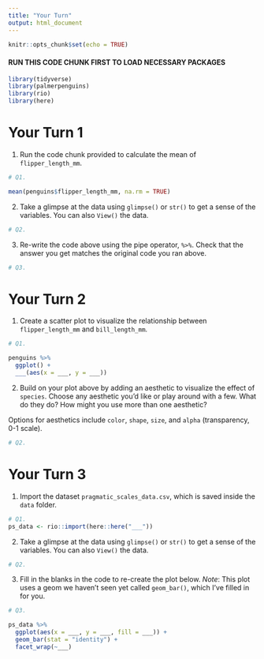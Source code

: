 ```yaml
---
title: "Your Turn"
output: html_document
---
```


```r
knitr::opts_chunk$set(echo = TRUE)
```


#### RUN THIS CODE CHUNK FIRST TO LOAD NECESSARY PACKAGES ####

```r
library(tidyverse)
library(palmerpenguins)
library(rio)
library(here)
```


# Your Turn 1 

1. Run the code chunk provided to calculate the mean of `flipper_length_mm`.

```r
# Q1. 

mean(penguins$flipper_length_mm, na.rm = TRUE)
```

2. Take a glimpse at the data using `glimpse()` or `str()` to get a sense of the variables. You can also `View()` the data. 

```r
# Q2. 

```


3. Re-write the code above using the pipe operator, `%>%`. Check that the answer you get matches the original code you ran above. 

```r
# Q3.

```



# Your Turn 2

1. Create a scatter plot to visualize the relationship between `flipper_length_mm` and `bill_length_mm`. 

```r
# Q1.

penguins %>% 
  ggplot() + 
  ___(aes(x = ___, y = ___))
```


2. Build on your plot above by adding an aesthetic to visualize the effect of `species`. Choose any aesthetic you’d like or play around with a few. What do they do? How might you use more than one aesthetic? 

Options for aesthetics include `color`, `shape`, `size`, and `alpha` (transparency, 0-1 scale). 

```r
# Q2. 

```



# Your Turn 3

1. Import the dataset `pragmatic_scales_data.csv`, which is saved inside the `data` folder. 

```r
# Q1. 
ps_data <- rio::import(here::here("___"))
```


2. Take a glimpse at the data using `glimpse()` or `str()` to get a sense of the variables. You can also `View()` the data. 

```r
# Q2. 

```


3. Fill in the blanks in the code to re-create the plot below. *Note*: This plot uses a geom we haven't seen yet called `geom_bar()`, which I've filled in for you. 


```r
# Q3.

ps_data %>% 
  ggplot(aes(x = ___, y = ___, fill = ___)) + 
  geom_bar(stat = "identity") + 
  facet_wrap(~___)
```



